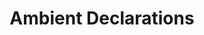 ---
id: "ts_tf_med_017"
questionType: "TRUE_FALSE"
title: "Ambient Declarations"
statement: "Ambient declarations are used to define types for external libraries."
difficulty: "MEDIUM"
category: "Type Script"
correctAnswer: true
explanation: "Ambient declarations use the 'declare' keyword to describe external APIs."
---